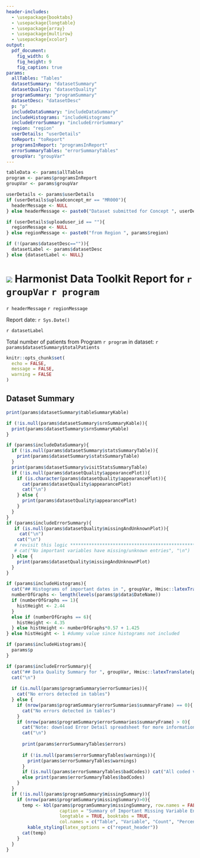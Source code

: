 ```yaml
---
header-includes:
  - \usepackage{booktabs}
  - \usepackage{longtable}
  - \usepackage{array}
  - \usepackage{multirow}
  - \usepackage{xcolor}
output: 
  pdf_document:
    fig_width: 6
    fig_height: 9
    fig_caption: true
params:
  allTables: "Tables" 
  datasetSummary: "datasetSummary"
  datasetQuality: "datasetQuality"
  programSummary: "programSummary"
  datasetDesc: "datasetDesc"
  p: "p"
  includeDataSummary: "includeDataSummary"
  includeHistograms: "includeHistograms"
  includeErrorSummary: "includeErrorSummary"
  region: "region"
  userDetails: "userDetails"
  toReport: "toReport"
  programsInReport: "programsInReport"
  errorSummaryTables: "errorSummaryTables"
  groupVar: "groupVar"
---
```

  
```r

tableData <- params$allTables
program <- params$programsInReport
groupVar <- params$groupVar

userDetails <- params$userDetails
if (userDetails$uploadconcept_mr == "MR000"){
  headerMessage <- NULL
} else headerMessage <- paste0("Dataset submitted for Concept ", userDetails$uploadconcept_mr)

if (userDetails$uploaduser_id == ""){
  regionMessage <- NULL
} else regionMessage <- paste0("from Region ", params$region)

if (!(params$datasetDesc=="")){
  datasetLabel <- params$datasetDesc
} else {datasetLabel <- NULL}

```
\centering

# ![](project_logo_50_20.png) Harmonist Data Toolkit Report for `r groupVar` `r program`

`r headerMessage` `r regionMessage`

Report date: `r Sys.Date()`

`r datasetLabel` 

Total number of patients from Program `r program` in dataset: `r params$datasetSummary$totalPatients`


```r
knitr::opts_chunk$set(
  echo = FALSE,
  message = FALSE,
  warning = FALSE
)
```

## Dataset Summary

```r
print(params$datasetSummary$tableSummaryKable)

if (!is.null(params$datasetSummary$srnSummaryKable)){
  print(params$datasetSummary$srnSummaryKable)
}
```

```r
if (params$includeDataSummary){
  if (!is.null(params$datasetSummary$statsSummaryTable)){
    print(params$datasetSummary$statsSummaryTable)
  }
  print(params$datasetSummary$visitStatsSummaryTable)
  if (!is.null(params$datasetQuality$appearancePlot)){
    if (is.character(params$datasetQuality$appearancePlot)){
      cat(params$datasetQuality$appearancePlot)
      cat("\n")
    } else {
      print(params$datasetQuality$appearancePlot)
    }
  }
}
if (params$includeErrorSummary){
   if (is.null(params$datasetQuality$missingAndUnknownPlot)){
     cat("\n")
    cat("\n")
   # revisit this logic *************************************************
   # cat("No important variables have missing/unknown entries", "\n")
  } else {
    print(params$datasetQuality$missingAndUnknownPlot)
  }
}
```

```r
if (params$includeHistograms){
  cat("## Histograms of important dates in ", groupVar, Hmisc::latexTranslate(program))
  numberOfGraphs <- length(levels(params$p$data$DateName))
  if (numberOfGraphs == 1){
    histHeight <- 2.44
  }
  else if (numberOfGraphs == 6){
    histHeight <- 4.35
  } else histHeight <- numberOfGraphs*0.57 + 1.425
} else histHeight <- 1 #dummy value since histograms not included

```

```r
if (params$includeHistograms){
  params$p
}

```


\newpage

```r
if (params$includeErrorSummary){
  cat("## Data Quality Summary for ", groupVar, Hmisc::latexTranslate(program),"  ")
  cat("\n")
  
  if (is.null(params$programSummary$errorSummaries)){
    cat("No errors detected in tables")
  } else {
    if (nrow(params$programSummary$errorSummaries$summaryFrame) == 0){
      cat("No errors detected in tables")
    }
    if (nrow(params$programSummary$errorSummaries$summaryFrame) > 0){
      cat("Note: download Error Detail spreadsheet for more information")
      cat("\n")
      
      print(params$errorSummaryTables$errors)
      
      if (!is.null(params$errorSummaryTables$warnings)){
        print(params$errorSummaryTables$warnings)
      }
      if (is.null(params$errorSummaryTables$badCodes)) cat("All coded variables had valid codes")
      else print(params$errorSummaryTables$badCodes)
    }
  }
  if (!is.null(params$programSummary$missingSummary)){
    if (nrow(params$programSummary$missingSummary)>0){
      temp <- kbl(params$programSummary$missingSummary, row.names = FALSE,
                    caption = "Summary of Important Missing Variable Entries", format = "latex",
                    longtable = TRUE, booktabs = TRUE, 
                    col.names = c("Table", "Variable", "Count", "Percent")) %>%
        kable_styling(latex_options = c("repeat_header"))
      cat(temp)
    }
  }
}

```
